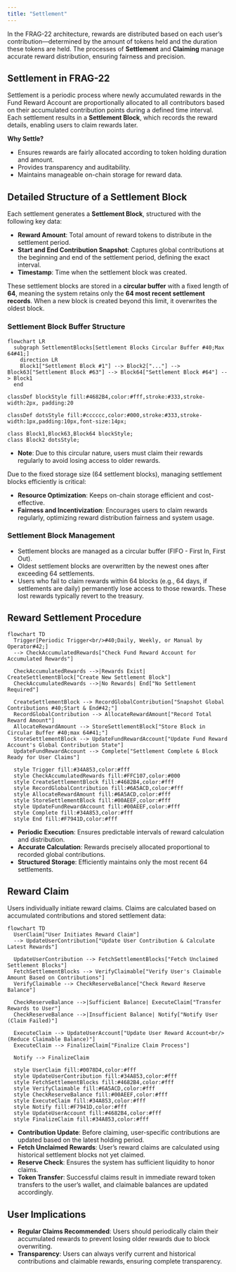 ```yaml
---
title: "Settlement"
---
```


In the FRAG-22 architecture, rewards are distributed based on each user’s contribution—determined by the amount of tokens held and the duration these tokens are held. The processes of **Settlement** and **Claiming** manage accurate reward distribution, ensuring fairness and precision.

## **Settlement in FRAG-22**

Settlement is a periodic process where newly accumulated rewards in the Fund Reward Account are proportionally allocated to all contributors based on their accumulated contribution points during a defined time interval. Each settlement results in a **Settlement Block**, which records the reward details, enabling users to claim rewards later.

**Why Settle?**

- Ensures rewards are fairly allocated according to token holding duration and amount.
- Provides transparency and auditability.
- Maintains manageable on-chain storage for reward data.

## **Detailed Structure of a Settlement Block**

Each settlement generates a **Settlement Block**, structured with the following key data:

- **Reward Amount**: Total amount of reward tokens to distribute in the settlement period.
- **Start and End Contribution Snapshot**: Captures global contributions at the beginning and end of the settlement period, defining the exact interval.
- **Timestamp**: Time when the settlement block was created.

These settlement blocks are stored in a **circular buffer** with a fixed length of **64**, meaning the system retains only the **64 most recent settlement records**. When a new block is created beyond this limit, it overwrites the oldest block.

### **Settlement Block Buffer Structure**

```mermaid
flowchart LR
  subgraph SettlementBlocks[Settlement Blocks Circular Buffer #40;Max 64#41;]
    direction LR
    Block1["Settlement Block #1"] --> Block2["..."] --> Block63["Settlement Block #63"] --> Block64["Settlement Block #64"] --> Block1
  end

classDef blockStyle fill:#4682B4,color:#fff,stroke:#333,stroke-width:2px, padding:20

classDef dotsStyle fill:#cccccc,color:#000,stroke:#333,stroke-width:1px,padding:10px,font-size:14px;

class Block1,Block63,Block64 blockStyle;
class Block2 dotsStyle;
```

- **Note**: Due to this circular nature, users must claim their rewards regularly to avoid losing access to older rewards.

Due to the fixed storage size (64 settlement blocks), managing settlement blocks efficiently is critical:

- **Resource Optimization**: Keeps on-chain storage efficient and cost-effective.
- **Fairness and Incentivization**: Encourages users to claim rewards regularly, optimizing reward distribution fairness and system usage.

### **Settlement Block Management**

- Settlement blocks are managed as a circular buffer (FIFO - First In, First Out).
- Oldest settlement blocks are overwritten by the newest ones after exceeding 64 settlements.
- Users who fail to claim rewards within 64 blocks (e.g., 64 days, if settlements are daily) permanently lose access to those rewards. These lost rewards typically revert to the treasury.

## **Reward Settlement Procedure**

```mermaid
flowchart TD
  Trigger[Periodic Trigger<br/>#40;Daily, Weekly, or Manual by Operator#42;]
  --> CheckAccumulatedRewards["Check Fund Reward Account for Accumulated Rewards"]

  CheckAccumulatedRewards -->|Rewards Exist| CreateSettlementBlock["Create New Settlement Block"]
  CheckAccumulatedRewards -->|No Rewards| End["No Settlement Required"]

  CreateSettlementBlock --> RecordGlobalContribution["Snapshot Global Contributions #40;Start & End#42;"]
  RecordGlobalContribution --> AllocateRewardAmount["Record Total Reward Amount"]
  AllocateRewardAmount --> StoreSettlementBlock["Store Block in Circular Buffer #40;max 64#41;"]
  StoreSettlementBlock --> UpdateFundRewardAccount["Update Fund Reward Account's Global Contribution State"]
  UpdateFundRewardAccount --> Complete["Settlement Complete & Block Ready for User Claims"]

  style Trigger fill:#34A853,color:#fff
  style CheckAccumulatedRewards fill:#FFC107,color:#000
  style CreateSettlementBlock fill:#4682B4,color:#fff
  style RecordGlobalContribution fill:#6A5ACD,color:#fff
  style AllocateRewardAmount fill:#6A5ACD,color:#fff
  style StoreSettlementBlock fill:#00AEEF,color:#fff
  style UpdateFundRewardAccount fill:#00AEEF,color:#fff
  style Complete fill:#34A853,color:#fff
  style End fill:#F7941D,color:#fff
```

- **Periodic Execution**: Ensures predictable intervals of reward calculation and distribution.
- **Accurate Calculation**: Rewards precisely allocated proportional to recorded global contributions.
- **Structured Storage**: Efficiently maintains only the most recent 64 settlements.

## **Reward Claim**

Users individually initiate reward claims. Claims are calculated based on accumulated contributions and stored settlement data:

```mermaid
flowchart TD
  UserClaim["User Initiates Reward Claim"]
  --> UpdateUserContribution["Update User Contribution & Calculate Latest Rewards"]

  UpdateUserContribution --> FetchSettlementBlocks["Fetch Unclaimed Settlement Blocks"]
  FetchSettlementBlocks --> VerifyClaimable["Verify User's Claimable Amount Based on Contributions"]
  VerifyClaimable --> CheckReserveBalance["Check Reward Reserve Balance"]

  CheckReserveBalance -->|Sufficient Balance| ExecuteClaim["Transfer Rewards to User"]
  CheckReserveBalance -->|Insufficient Balance| Notify["Notify User (Claim Failed)"]

  ExecuteClaim --> UpdateUserAccount["Update User Reward Account<br/>(Reduce Claimable Balance)"]
  ExecuteClaim --> FinalizeClaim["Finalize Claim Process"]

  Notify --> FinalizeClaim

  style UserClaim fill:#0078D4,color:#fff
  style UpdateUserContribution fill:#34A853,color:#fff
  style FetchSettlementBlocks fill:#4682B4,color:#fff
  style VerifyClaimable fill:#6A5ACD,color:#fff
  style CheckReserveBalance fill:#00AEEF,color:#fff
  style ExecuteClaim fill:#34A853,color:#fff
  style Notify fill:#F7941D,color:#fff
  style UpdateUserAccount fill:#4682B4,color:#fff
  style FinalizeClaim fill:#34A853,color:#fff
```

- **Contribution Update**: Before claiming, user-specific contributions are updated based on the latest holding period.
- **Fetch Unclaimed Rewards**: User’s reward claims are calculated using historical settlement blocks not yet claimed.
- **Reserve Check**: Ensures the system has sufficient liquidity to honor claims.
- **Token Transfer**: Successful claims result in immediate reward token transfers to the user’s wallet, and claimable balances are updated accordingly.

## **User Implications**

- **Regular Claims Recommended**: Users should periodically claim their accumulated rewards to prevent losing older rewards due to block overwriting.
- **Transparency**: Users can always verify current and historical contributions and claimable rewards, ensuring complete transparency.